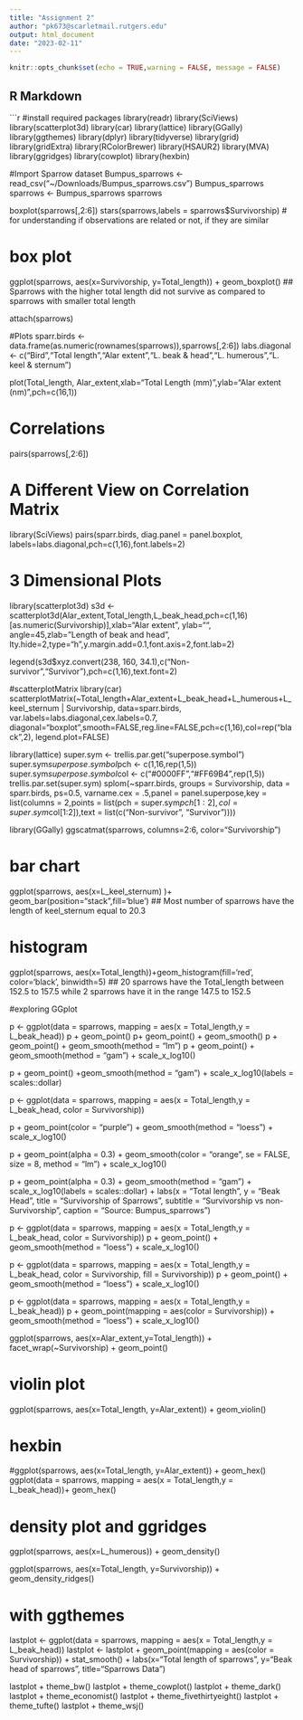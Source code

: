 ```yaml
---
title: "Assignment 2"
author: "pk673@scarletmail.rutgers.edu"
output: html_document
date: "2023-02-11"
---
```



```r
knitr::opts_chunk$set(echo = TRUE,warning = FALSE, message = FALSE)
```

## R Markdown
```r
#install required packages
library(readr)
library(SciViews)
library(scatterplot3d)
library(car)
library(lattice)
library(GGally)
library(ggthemes)
library(dplyr)
library(tidyverse)
library(grid)
library(gridExtra)
library(RColorBrewer)
library(HSAUR2)
library(MVA)
library(ggridges)
library(cowplot)
library(hexbin)

#Import Sparrow dataset 
Bumpus_sparrows <- read_csv("~/Downloads/Bumpus_sparrows.csv")
Bumpus_sparrows
sparrows <- Bumpus_sparrows
sparrows

boxplot(sparrows[,2:6])
stars(sparrows,labels = sparrows$Survivorship) # for understanding if observations are related or not, if they are similar

# box plot
ggplot(sparrows, aes(x=Survivorship, y=Total_length)) + geom_boxplot()
## Sparrows with the higher total length did not survive as compared to sparrows with smaller total length


attach(sparrows)

#Plots
sparr.birds <- data.frame(as.numeric(rownames(sparrows)),sparrows[,2:6])
labs.diagonal <- c("Bird","Total length","Alar extent","L. beak & head","L. humerous","L. keel & sternum")

plot(Total_length, Alar_extent,xlab="Total Length (mm)",ylab="Alar extent (nm)",pch=c(16,1))

# Correlations
pairs(sparrows[,2:6])

# A Different View on Correlation Matrix
library(SciViews)
pairs(sparr.birds, diag.panel = panel.boxplot, labels=labs.diagonal,pch=c(1,16),font.labels=2)

# 3 Dimensional Plots
library(scatterplot3d)
s3d <- scatterplot3d(Alar_extent,Total_length,L_beak_head,pch=c(1,16)[as.numeric(Survivorship)],xlab="Alar extent", ylab="", angle=45,zlab="Length of beak and head", lty.hide=2,type="h",y.margin.add=0.1,font.axis=2,font.lab=2)

legend(s3d$xyz.convert(238, 160, 34.1),c("Non-survivor","Survivor"),pch=c(1,16),text.font=2)

#scatterplotMatrix
library(car)
scatterplotMatrix(~Total_length+Alar_extent+L_beak_head+L_humerous+L_keel_sternum | Survivorship, data=sparr.birds, var.labels=labs.diagonal,cex.labels=0.7, diagonal="boxplot",smooth=FALSE,reg.line=FALSE,pch=c(1,16),col=rep("black",2), legend.plot=FALSE)

library(lattice)
super.sym <- trellis.par.get("superpose.symbol")
super.sym$superpose.symbol$pch <- c(1,16,rep(1,5))
super.sym$superpose.symbol$col <- c("#0000FF","#FF69B4",rep(1,5))
trellis.par.set(super.sym)
splom(~sparr.birds, groups = Survivorship, data = sparr.birds, ps=0.5, varname.cex = .5,panel = panel.superpose,key = list(columns = 2,points = list(pch = super.sym$pch[1:2], col=super.sym$col[1:2]),text = list(c("Non-survivor", "Survivor"))))

library(GGally)
ggscatmat(sparrows, columns=2:6, color="Survivorship")


# bar chart
ggplot(sparrows, aes(x=L_keel_sternum) )+ geom_bar(position="stack",fill='blue') 
## Most number of sparrows have the length of keel_sternum equal to 20.3

# histogram
ggplot(sparrows, aes(x=Total_length))+geom_histogram(fill='red', color='black', binwidth=5)
## 20 sparrows have the Total_length between 152.5 to 157.5 while 2 sparrows have it in the range 147.5 to 152.5


#exploring GGplot

p <- ggplot(data = sparrows, mapping = aes(x = Total_length,y = L_beak_head))
p + geom_point() 
p+ geom_point() + geom_smooth()
p + geom_point() + geom_smooth(method = "lm") 
p + geom_point() + geom_smooth(method = "gam") + scale_x_log10()

p + geom_point() +geom_smooth(method = "gam") + scale_x_log10(labels = scales::dollar)

p <-  ggplot(data = sparrows, mapping = aes(x = Total_length,y = L_beak_head, color = Survivorship))

p + geom_point(color = "purple") + geom_smooth(method = "loess") + scale_x_log10()


p + geom_point(alpha = 0.3) + geom_smooth(color = "orange", se = FALSE, size = 8, method = "lm") + scale_x_log10()

p + geom_point(alpha = 0.3) + geom_smooth(method = "gam") + scale_x_log10(labels = scales::dollar) + labs(x = "Total length", y = "Beak Head",
         title = "Survivorship of Sparrows",
         subtitle = "Survivorship vs non-Survivorship",
         caption = "Source: Bumpus_sparrows")

p <- ggplot(data = sparrows, mapping = aes(x = Total_length,y = L_beak_head, color = Survivorship))
p + geom_point() + geom_smooth(method = "loess") + scale_x_log10()


p <- ggplot(data = sparrows, mapping = aes(x = Total_length,y = L_beak_head, color = Survivorship, fill = Survivorship))
p + geom_point() + geom_smooth(method = "loess") + scale_x_log10()


p <- ggplot(data = sparrows, mapping = aes(x = Total_length,y = L_beak_head))
p + geom_point(mapping = aes(color = Survivorship)) +
    geom_smooth(method = "loess") +
    scale_x_log10()

ggplot(sparrows, aes(x=Alar_extent,y=Total_length)) + facet_wrap(~Survivorship) + geom_point()



# violin plot 
ggplot(sparrows, aes(x=Total_length, y=Alar_extent)) + geom_violin()


# hexbin
#ggplot(sparrows, aes(x=Total_length, y=Alar_extent)) + geom_hex() 
ggplot(data = sparrows, mapping = aes(x = Total_length,y = L_beak_head))+ geom_hex() 


# density plot and ggridges
ggplot(sparrows, aes(x=L_humerous)) + geom_density() 


ggplot(sparrows, aes(x=Total_length, y=Survivorship)) + geom_density_ridges() 


# with ggthemes  

lastplot <- ggplot(data = sparrows, mapping = aes(x = Total_length,y = L_beak_head))
lastplot <- lastplot + geom_point(mapping = aes(color = Survivorship)) + stat_smooth() + 
  labs(x="Total length of sparrows", y="Beak head of sparrows", title="Sparrows Data") 

lastplot + theme_bw()
lastplot + theme_cowplot()
lastplot + theme_dark()
lastplot + theme_economist()
lastplot + theme_fivethirtyeight()
lastplot + theme_tufte()
lastplot + theme_wsj()


